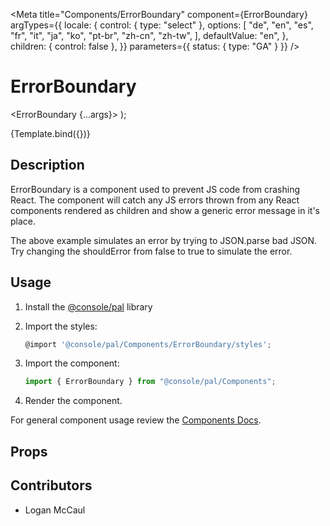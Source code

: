 
<Meta
  title="Components/ErrorBoundary"
  component={ErrorBoundary}
  argTypes={{
    locale: {
      control: { type: "select" },
      options: [
        "de",
        "en",
        "es",
        "fr",
        "it",
        "ja",
        "ko",
        "pt-br",
        "zh-cn",
        "zh-tw",
      ],
      defaultValue: "en",
    },
    children: { control: false },
  }}
  parameters={{ status: { type: "GA" } }}
/>

# ErrorBoundary

  <ErrorBoundary {...args}>
    <ErrorExample shouldError={true} />
  </ErrorBoundary>
);

<Canvas>
  <Story
    name="Demo"
    args={{
      dismissible: true,
      withGradient: true,
    }}
  >
    {Template.bind({})}
  </Story>
</Canvas>

## Description

ErrorBoundary is a component used to prevent JS code from crashing React.
The component will catch any JS errors thrown from any React components rendered as children and show a generic
error message in it's place.

The above example simulates an error by trying to JSON.parse bad JSON. Try changing the shouldError from false to true to simulate the error.

## Usage

1.  Install the [@console/pal](https://github.ibm.com/ibmcloud/pal#how-to-install-and-use) library
2.  Import the styles:

    ```js
    @import '@console/pal/Components/ErrorBoundary/styles';
    ```

3.  Import the component:

    ```js
    import { ErrorBoundary } from "@console/pal/Components";
    ```

4.  Render the component.

For general component usage review the [Components Docs](https://pages.github.ibm.com/ibmcloud/pal/development-guidelines/components/overview).

## Props

<ArgsTable of={ErrorBoundary} />

## Contributors

- Logan McCaul
